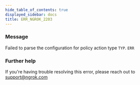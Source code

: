 ```yaml
---
hide_table_of_contents: true
displayed_sidebar: docs
title: ERR_NGROK_2203
---
```


### Message

Failed to parse the configuration for policy action type `TYP`.
`ERR`

### Further help

If you're having trouble resolving this error, please reach out to [support@ngrok.com](mailto:support@ngrok.com?subject=Help%20with%20ERR_NGROK_2203)
